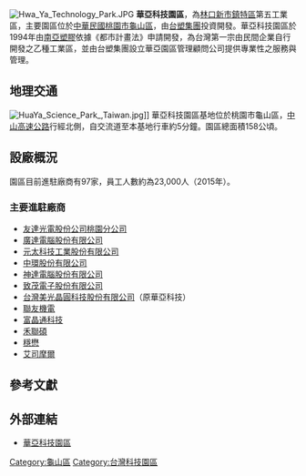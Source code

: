 {{expand|time=2013-12-24T04:38:17+00:00}}
{{coord|25.051514|121.372572|format=dms|display=title}}
[[File:Hwa_Ya_Technology_Park.JPG|thumb]]
'''華亞科技園區'''，為[[林口區#林口新市鎮|林口新市鎮特區]]第五工業區，主要園區位於[[中華民國|中華民國]][[桃園市|桃園市]][[龜山區|龜山區]]，由[[台塑集團|台塑集團]]投資開發。華亞科技園區於1994年由[[南亞塑膠|南亞塑膠]]依據《都市計畫法》申請開發，為台灣第一宗由民間企業自行開發之乙種工業區，並由台塑集團設立華亞園區管理顧問公司提供專業性之服務與管理。

==地理交通==
[[File:HuaYa_Science_Park_,Taiwan.jpg|thumb]]]]
華亞科技園區基地位於桃園市龜山區，[[中山高速公路|中山高速公路]]行經北側，自交流道至本基地行車約5分鐘。園區總面積158公頃。

==設廠概況==
園區目前進駐廠商有97家，員工人數約為23,000人（2015年）。
===主要進駐廠商===
*[[友達光電|友達光電股份公司桃園分公司]]
*[[廣達電腦|廣達電腦股份有限公司]]
*[[元太科技|元太科技工業股份有限公司]]
*[[中環公司|中環股份有限公司]]
*[[神達電腦|神達電腦股份有限公司]]
*[[致茂電子|致茂電子股份有限公司]]
*[[美光科技|台灣美光晶圓科技股份有限公司]]（原華亞科技）
*[[聯友機電|聯友機電]]
*[[富士通|富晶通科技]]
*[[禾聯碩|禾聯碩]]
*[[穩懋|穩懋]]
*[[艾司摩爾|艾司摩爾]]

== 參考文獻 ==
<references/>

==外部連結==
*[http://www.hytp.com.tw/front/bin/home.phtml 華亞科技園區]

{{桃園市工業}}

[[Category:龜山區|Category:龜山區]]
[[Category:台灣科技園區|Category:台灣科技園區]]